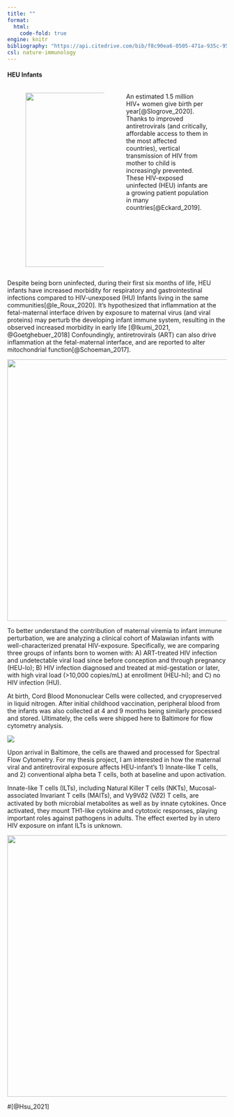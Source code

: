 ```yaml
---
title: ""
format: 
  html: 
    code-fold: true
engine: knitr
bibliography: "https://api.citedrive.com/bib/f8c90ea6-0505-471a-935c-9512294a7c1f/references.bib?x=eyJpZCI6ICJmOGM5MGVhNi0wNTA1LTQ3MWEtOTM1Yy05NTEyMjk0YTdjMWYiLCAidXNlciI6ICIzNDQ3IiwgInNpZ25hdHVyZSI6ICJmNTk3NDI4OGJkM2VlZjNkYmVmNzMyNThmMzUzZThkMjBlMzM4OWEyN2IyYmEwZGI1YzUwNTRjMzU1YTk5YWUyIn0=/bibliography.bib"
csl: nature-immunology
---
```


#### HEU Infants

::: columns
::: {.column width="5%"}
:::

::: {.column width="43%"}
![](images/HEUInfants.png){width="400"}
:::

::: {.column width="2%"}
:::

::: {.column width="45%"}
::: {style="float: left"}
An estimated 1.5 million HIV+ women give birth per year[@Slogrove_2020]. Thanks to improved antiretrovirals (and critically, affordable access to them in the most affected countries), vertical transmission of HIV from mother to child is increasingly prevented. These HIV-exposed uninfected (HEU) infants are a growing patient population in many countries[@Eckard_2019].
:::
:::

::: {.column width="5%"}
:::
:::

Despite being born uninfected, during their first six months of life, HEU infants have increased morbidity for respiratory and gastrointestinal infections compared to HIV-unexposed (HU) Infants living in the same communities[@le_Roux_2020]. It's hypothesized that inflammation at the fetal-maternal interface driven by exposure to maternal virus (and viral proteins) may perturb the developing infant immune system, resulting in the observed increased morbidity in early life [@Ikumi_2021, @Goetghebuer_2018] Confoundingly, antiretrovirals (ART) can also drive inflammation at the fetal-maternal interface, and are reported to alter mitochondrial function[@Schoeman_2017].

![](images/MalawiHEUCohort.png){width="600"}

To better understand the contribution of maternal viremia to infant immune perturbation, we are analyzing a clinical cohort of Malawian infants with well-characterized prenatal HIV-exposure. Specifically, we are comparing three groups of infants born to women with: A) ART-treated HIV infection and undetectable viral load since before conception and through pregnancy (HEU-lo); B) HIV infection diagnosed and treated at mid-gestation or later, with high viral load (\>10,000 copies/mL) at enrollment (HEU-hi); and C) no HIV infection (HU).

At birth, Cord Blood Mononuclear Cells were collected, and cryopreserved in liquid nitrogen. After initial childhood vaccination, peripheral blood from the infants was also collected at 4 and 9 months being similarly processed and stored. Ultimately, the cells were shipped here to Baltimore for flow cytometry analysis.

![](images/Timeline.png)

Upon arrival in Baltimore, the cells are thawed and processed for Spectral Flow Cytometry. For my thesis project, I am interested in how the maternal viral and antiretroviral exposure affects HEU-infant's 1) Innate-like T cells, and 2) conventional alpha beta T cells, both at baseline and upon activation.

Innate-like T cells (ILTs), including Natural Killer T cells (NKTs), Mucosal-associated Invariant T cells (MAITs), and V𝛾9V𝛿2 (V𝛿2) T cells, are activated by both microbial metabolites as well as by innate cytokines. Once activated, they mount TH1-like cytokine and cytotoxic responses, playing important roles against pathogens in adults. The effect exerted by in utero HIV exposure on infant ILTs is unknown. 

![](images/Processing.png){width="600"}

#[@Hsu_2021]

::: {#refs}
:::

